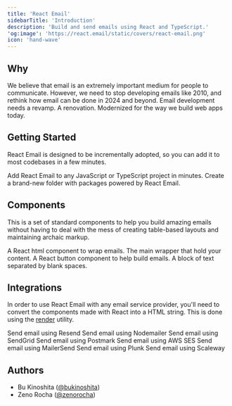 ```yaml
---
title: 'React Email'
sidebarTitle: 'Introduction'
description: 'Build and send emails using React and TypeScript.'
'og:image': 'https://react.email/static/covers/react-email.png'
icon: 'hand-wave'
---
```



## Why

We believe that email is an extremely important medium for people to communicate. However, we need to stop developing emails like 2010, and rethink how email can be done in 2024 and beyond. Email development needs a revamp. A renovation. Modernized for the way we build web apps today.

## Getting Started

React Email is designed to be incrementally adopted, so you can add it to most codebases in a few minutes.

<CardGroup>
  <Card
    title="Automatic Setup"
    icon='download'
    href="/getting-started/automatic-setup"
  >
    Add React Email to any JavaScript or TypeScript project in minutes.
  </Card>
  <Card
    title="Manual Setup"
    icon='hammer'
    href="/getting-started/manual-setup"
  >
    Create a brand-new folder with packages powered by React Email.
  </Card>
</CardGroup>

## Components

This is a set of standard components to help you build amazing emails without having to deal with the mess of creating table-based layouts and maintaining archaic markup.

<CardGroup>
  <Card title="HTML" icon='file-code' href="/components/html">
    A React html component to wrap emails.
  </Card>
  <Card
    title="Container"
    icon='grid'
    href="/components/container"
  >
    The main wrapper that hold your content.
  </Card>
  <Card
    title="Button"
    icon='b'
    href="/components/button"
  >
    A React button component to help build emails.
  </Card>
  <Card title="Text" icon='text-size' href="/components/text">
    A block of text separated by blank spaces.
  </Card>
</CardGroup>

## Integrations

In order to use React Email with any email service provider, you'll need to convert the components made with React into a HTML string. This is done using the [render](/utilities/render) utility.

<CardGroup>
  <Card title="Resend" href="/integrations/resend">
    Send email using Resend
  </Card>
  <Card title="Nodemailer" href="/integrations/nodemailer">
    Send email using Nodemailer
  </Card>
  <Card title="SendGrid" href="/integrations/sendgrid">
    Send email using SendGrid
  </Card>
  <Card title="Postmark" href="/integrations/postmark">
    Send email using Postmark
  </Card>
  <Card title="AWS SES" href="/integrations/aws-ses">
    Send email using AWS SES
  </Card>
  <Card title="MailerSend" href="/integrations/mailersend">
    Send email using MailerSend
  </Card>
    <Card title="Plunk" href="/integrations/plunk">
    Send email using Plunk
  </Card>
    <Card title="Scaleway" href="/integrations/scaleway">
    Send email using Scaleway
  </Card>
</CardGroup>

<Support />

## Authors

- Bu Kinoshita ([@bukinoshita](https://twitter.com/bukinoshita))
- Zeno Rocha ([@zenorocha](https://twitter.com/zenorocha))
